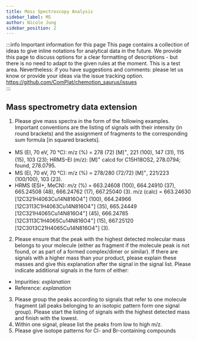 ```yaml
---
title: Mass Spectroscopy Analysis
sidebar_label: MS
author: Nicole Jung
sidebar_position: 2
---
```


:::info Important information for this page
This page contains a collection of ideas to give inline notations for analytical data in the future. We provide this page to discuss options for a clear formatting of descriptions - but there is no need to adapt to the given rules at the moment. This is a test area. Nevertheless: if you have suggestions and comments: please let us know or provide your ideas via the issue tracking option.
https://github.com/ComPlat/chemotion_saurus/issues  
:::

## Mass spectrometry data **extension**

1. Please give mass spectra in the form of the following examples. Important conventions are the listing of signals with their intensity (in round brackets) and the assignment of fragments to the corresponding sum formula [in squared brackets].

- MS (EI, 70 eV, 70 °C): m/z (%) = 278 (72) [M]<sup>+</sup>, 221 (100), 147 (31), 115 (15), 103 (23); HRMS–EI (m/z): [M]<sup>+</sup> calcd for C15H18OS2, 278.0794; found, 278.0795.
- MS (EI, 70 eV, 70 °C): m/z (%) = 278/280 (72/72) [M]<sup>+</sup>, 221/223 (100/100), 103 (23).
- HRMS (ESI+, MeCN): m/z (%) = 663.24608 (100), 664.24910 (37), 665.24508 (48), 666.24762 (17), 667.25040 (3). m/z (calc) = 663.24630 [12C321H4063Cu14N816O4<sup>+</sup>] (100), 664.24966 [12C3113C1H4063Cu14N816O4<sup>+</sup>] (35), 665.24449 [12C321H4065Cu14N816O4<sup>+</sup>] (45), 666.24785 [12C3113C1H4065Cu14N816O4<sup>+</sup>] (15), 667.25120 [12C3013C21H4065Cu14N816O4<sup>+</sup>] (3).

2. Please ensure that the peak with the highest detected molecular mass belongs to your molecule (either as fragment if the molecule peak is not found, or as part of a formed complex/dimer or similar). If there are signals with a higher mass than your product, please explain these masses and give this explanation after the signal in the signal list. Please indicate additional signals in the form of either:

- Impurities: <i>explanation</i>
- Reference: <i>explanation</i>

3. Please group the peaks according to signals that refer to one molecule fragment (all peaks belonging to an isotopic pattern form one signal group). Please start the listing of signals with the highest detected mass and finish with the lowest.
4. Within one signal, please list the peaks from low to high m/z.
5. Please give isotope patterns for Cl- and Br-containing compounds
